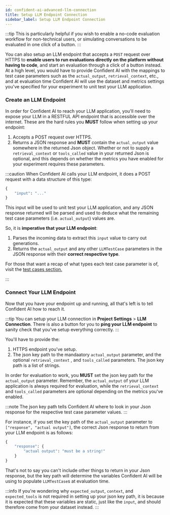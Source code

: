 ```yaml
---
id: confident-ai-advanced-llm-connection
title: Setup LLM Endpoint Connection
sidebar_label: Setup LLM Endpoint Connection
---
```


:::tip
This is particularly helpful if you wish to enable a no-code evaluation workflow for non-technical users, or simulating conversations to be evaluated in one click of a button.
:::

You can also setup an LLM endpoint that accepts a `POST` request over HTTPS to **enable users to run evaluations directly on the platform without having to code**, and start an evaluation through a click of a button instead. At a high level, you would have to provide Confident AI with the mappings to test case parameters such as the `actual_output`, `retrieval_context`, etc., and at evaluation time Confident AI will use the dataset and metrics settings you've specified for your experiment to unit test your LLM application.

### Create an LLM Endpoint

In order for Confident AI to reach your LLM application, you'll need to expose your LLM in a RESTFUL API endpoint that is accessible over the internet. These are the hard rules you **MUST** follow when setting up your endpoint:

1. Accepts a POST request over HTTPS.
2. Returns a JSON response and **MUST** contain the `actual_output` value somewhere in the returned Json object. Whether or not to supply a `retrieval_context` or `tools_called` value in your returned Json is optional, and this depends on whether the metrics you have enabled for your experiment requires these parameters.

:::caution
When Confident AI calls your LLM endpoint, it does a POST request with a data structure of this type:

```python
{
    "input": "..."
}
```

This input will be used to unit test your LLM application, and any JSON response returned will be parsed and used to deduce what the remaining test case parameters (i.e. `actual_output`) values are.

So, it is **imperative that your LLM endpoint**:

1. Parses the incoming data to extract this `input` value to carry out generations.
2. Returns the `actual_output` and any other `LLMTestCase` parameters in the JSON response with their **correct respective type**.

For those that want a recap of what types each test case parameter is of, visit the [test cases section.](/docs/evaluation-test-cases)

:::

### Connect Your LLM Endpoint

Now that you have your endpoint up and running, all that's left is to tell Confident AI how to reach it.

:::tip
You can setup your LLM connection in **Project Settings** > **LLM Connection**. There is also a button for you to **ping your LLM endpoint** to sanity check that you've setup everything correctly.
:::

You'll have to provide the:

1.  HTTPS endpoint you've setup.
2.  The json key path to the mandaatory `actual_output` parameter, and the optional `retrieval_context` , and `tools_called` parameters. The json key path is a list of strings.

In order for evaluation to work, you **MUST** set the json key path for the `actual_output` parameter. Remember, the `actual_output` of your LLM application is always required for evaluation, while the `retrieval_context` and `tools_called` parameters are optional depending on the metrics you've enabled.

:::note
The json key path tells Confident AI where to look in your Json response for the respective test case parameter values.
:::

For instance, if you set the key path of the `actual_output` parameter to `["response", "actual output"]`, the correct Json response to return from your LLM endpoint is as follows:

```python
{
    "response": {
        "actual output": "must be a string!"
    }
}
```

That's not to say you can't include other things to return in your Json response, but the key path will determine the variables Confident AI will be using to populate `LLMTestCase`s at evaluation time.

:::info
If you're wondering why `expected_output`, `context`, and `expected_tools` is not required in setting up your json key path, it is because it is expected that these variables are static, just like the `input`, and should therefore come from your dataset instead.
:::
